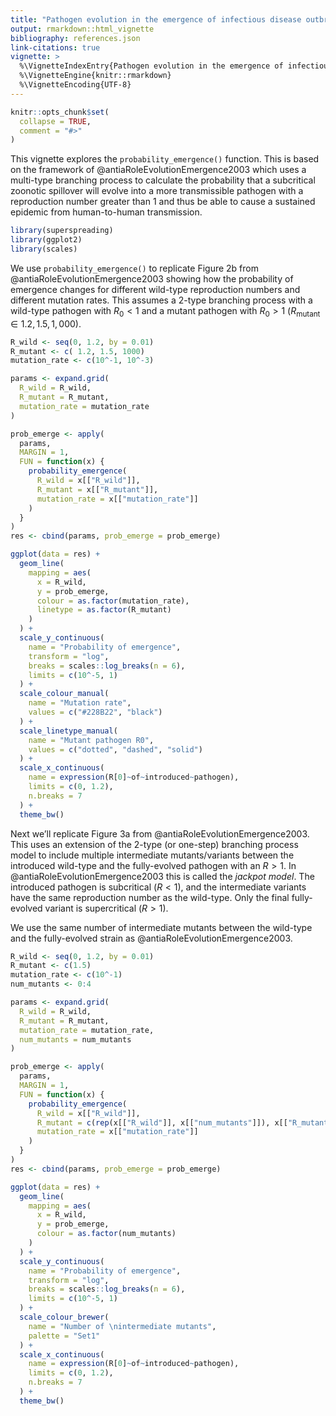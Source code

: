 ```yaml
---
title: "Pathogen evolution in the emergence of infectious disease outbreaks"
output: rmarkdown::html_vignette
bibliography: references.json
link-citations: true
vignette: >
  %\VignetteIndexEntry{Pathogen evolution in the emergence of infectious disease outbreaks}
  %\VignetteEngine{knitr::rmarkdown}
  %\VignetteEncoding{UTF-8}
---
```


```r
knitr::opts_chunk$set(
  collapse = TRUE,
  comment = "#>"
)
```

This vignette explores the `probability_emergence()` function. This is based on the framework of @antiaRoleEvolutionEmergence2003 which uses a multi-type branching process to calculate the probability that a subcritical zoonotic spillover will evolve into a more transmissible pathogen with a reproduction number greater than 1 and thus be able to cause a sustained epidemic from human-to-human transmission. 

```r
library(superspreading)
library(ggplot2)
library(scales)
```

We use `probability_emergence()` to replicate Figure 2b from @antiaRoleEvolutionEmergence2003 showing how the probability of emergence changes for different wild-type reproduction numbers and different mutation rates. This assumes a 2-type branching process with a wild-type pathogen with $R_0 < 1$ and a mutant pathogen with $R_0 > 1$ ($R_{\text{mutant}} \in {1.2, 1.5, 1,000}$).

```r
R_wild <- seq(0, 1.2, by = 0.01)
R_mutant <- c( 1.2, 1.5, 1000)
mutation_rate <- c(10^-1, 10^-3)

params <- expand.grid(
  R_wild = R_wild, 
  R_mutant = R_mutant, 
  mutation_rate = mutation_rate
)

prob_emerge <- apply(
  params, 
  MARGIN = 1, 
  FUN = function(x) {
    probability_emergence(
      R_wild = x[["R_wild"]], 
      R_mutant = x[["R_mutant"]], 
      mutation_rate = x[["mutation_rate"]]
    )
  } 
)
res <- cbind(params, prob_emerge = prob_emerge)
```

```r
ggplot(data = res) +
  geom_line(
    mapping = aes(
      x = R_wild, 
      y = prob_emerge, 
      colour = as.factor(mutation_rate), 
      linetype = as.factor(R_mutant)
    )
  ) +
  scale_y_continuous(
    name = "Probability of emergence",
    transform = "log",
    breaks = scales::log_breaks(n = 6),
    limits = c(10^-5, 1)
  ) +
  scale_colour_manual(
    name = "Mutation rate", 
    values = c("#228B22", "black")
  ) +
  scale_linetype_manual(
    name = "Mutant pathogen R0", 
    values = c("dotted", "dashed", "solid")
  ) +
  scale_x_continuous(
    name = expression(R[0]~of~introduced~pathogen), 
    limits = c(0, 1.2),
    n.breaks = 7
  ) +
  theme_bw()
```

Next we'll replicate Figure 3a from @antiaRoleEvolutionEmergence2003. This uses an extension of the 2-type (or one-step) branching process model to include multiple intermediate mutants/variants between the introduced wild-type and the fully-evolved pathogen with an $R > 1$. In @antiaRoleEvolutionEmergence2003 this is called the _jackpot model_. The introduced pathogen is subcritical ($R < 1$), and the intermediate variants have the same reproduction number as the wild-type. Only the final fully-evolved variant is supercritical ($R > 1$). 

We use the same number of intermediate mutants between the wild-type and the fully-evolved strain as @antiaRoleEvolutionEmergence2003.

```r
R_wild <- seq(0, 1.2, by = 0.01)
R_mutant <- c(1.5)
mutation_rate <- c(10^-1)
num_mutants <- 0:4

params <- expand.grid(
  R_wild = R_wild, 
  R_mutant = R_mutant, 
  mutation_rate = mutation_rate,
  num_mutants = num_mutants
)

prob_emerge <- apply(
  params, 
  MARGIN = 1, 
  FUN = function(x) {
    probability_emergence(
      R_wild = x[["R_wild"]], 
      R_mutant = c(rep(x[["R_wild"]], x[["num_mutants"]]), x[["R_mutant"]]), 
      mutation_rate = x[["mutation_rate"]]
    )
  } 
)
res <- cbind(params, prob_emerge = prob_emerge)
```

```r
ggplot(data = res) +
  geom_line(
    mapping = aes(
      x = R_wild, 
      y = prob_emerge, 
      colour = as.factor(num_mutants)
    )
  ) +
  scale_y_continuous(
    name = "Probability of emergence",
    transform = "log",
    breaks = scales::log_breaks(n = 6),
    limits = c(10^-5, 1)
  ) +
  scale_colour_brewer(
    name = "Number of \nintermediate mutants", 
    palette = "Set1"
  ) +
  scale_x_continuous(
    name = expression(R[0]~of~introduced~pathogen), 
    limits = c(0, 1.2),
    n.breaks = 7
  ) +
  theme_bw()
```
